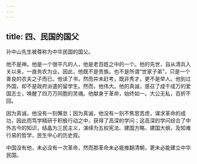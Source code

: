 ```yaml
---
---
---
```

title: 四、民国的国父
---



孙中山先生被尊称为中华民国的国父。

他不是神。他是一个很平凡的人，他是老百姓之中的一个。他的先世，自从清兵入关以来，一直务农为业。因此，他既不是贵族。也不是所谓“世家子弟”，只是一个善良的农夫之子而已。他读了书，然而并未赶考，既非秀才，更不是举人。他到过外国，却不是政府派遣的留学生。然而，他伟大。他的真诚，感召了成千成万的爱国志士，唤醒了四万万同胞的灵魂。他献身于革命，始终如一。大公无私，百折不回。

因为真诚，他没有一刻懈怠；因为真诚，他没有一刻不焦思苦虑，谋求革命的成功，因此而笃学精研于积极行动之中，获得了高深的学问；这高深的学问综合了中外古今的知识，结晶为三民主义，演绎为五权宪法、建国方略、建国大纲，及知难行易的哲学，民生中心的历史观。

中国没有他，未必没有一次革命，然而那革命未必能推翻清朝，更未必能建立中华民国。